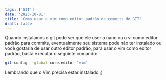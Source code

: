 ```yaml
---
tags: ['GIT']
date: '2023-10-01'
title: 'Como usar o vim como editor padrão de commits do GIT'
draft: false
---
```


Quando instalamos o git pode ser que ele user o nano ou o vi como editor padrão para commits, eventualmente seu sistema pode não ter instalado ou você gostaria de usar outro editor padrão, para usar o vim como editor padrão, basta executar o seguinte comando:


```bash
git config --global core.editor "vim"
```
Lembrando que o Vim precisa estar instalado ;)